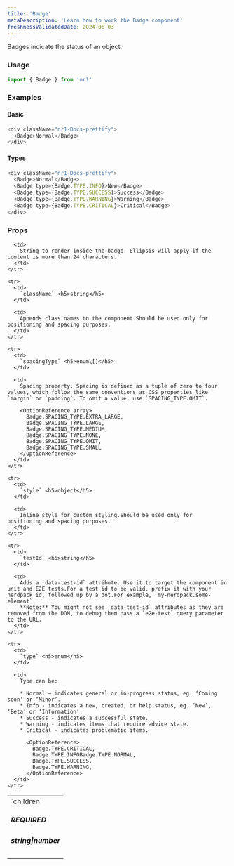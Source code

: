 ```yaml
---
title: 'Badge'
metaDescription: 'Learn how to work the Badge component'
freshnessValidatedDate: 2024-06-03
---
```


Badges indicate the status of an object.

### Usage

```js
import { Badge } from 'nr1'
```

### Examples

#### Basic

```js
<div className="nr1-Docs-prettify">
  <Badge>Normal</Badge>
</div>
```

#### Types

```js
<div className="nr1-Docs-prettify">
  <Badge>Normal</Badge>
  <Badge type={Badge.TYPE.INFO}>New</Badge>
  <Badge type={Badge.TYPE.SUCCESS}>Success</Badge>
  <Badge type={Badge.TYPE.WARNING}>Warning</Badge>
  <Badge type={Badge.TYPE.CRITICAL}>Critical</Badge>
</div>
```

### Props

<table>
  <tbody>
    <tr>
      <td>
        `children` <h5>REQUIRED</h5><h5>string|number</h5>
      </td>

      <td>
        String to render inside the badge. Ellipsis will apply if the content is more than 24 characters.
      </td>
    </tr>

    <tr>
      <td>
        `className` <h5>string</h5>
      </td>

      <td>
        Appends class names to the component.Should be used only for positioning and spacing purposes.
      </td>
    </tr>

    <tr>
      <td>
        `spacingType` <h5>enum\[]</h5>
      </td>

      <td>
        Spacing property. Spacing is defined as a tuple of zero to four values, which follow the same conventions as CSS properties like `margin` or `padding`. To omit a value, use `SPACING_TYPE.OMIT`.

        <OptionReference array>
          Badge.SPACING_TYPE.EXTRA_LARGE,
          Badge.SPACING_TYPE.LARGE,
          Badge.SPACING_TYPE.MEDIUM,
          Badge.SPACING_TYPE.NONE,
          Badge.SPACING_TYPE.OMIT,
          Badge.SPACING_TYPE.SMALL
        </OptionReference>
      </td>
    </tr>

    <tr>
      <td>
        `style` <h5>object</h5>
      </td>

      <td>
        Inline style for custom styling.Should be used only for positioning and spacing purposes.
      </td>
    </tr>

    <tr>
      <td>
        `testId` <h5>string</h5>
      </td>

      <td>
        Adds a `data-test-id` attribute. Use it to target the component in unit and E2E tests.For a test id to be valid, prefix it with your nerdpack id, followed up by a dot.For example, `my-nerdpack.some-element`.
        **Note:** You might not see `data-test-id` attributes as they are removed from the DOM, to debug them pass a `e2e-test` query parameter to the URL.
      </td>
    </tr>

    <tr>
      <td>
        `type` <h5>enum</h5>
      </td>

      <td>
        Type can be:

        * Normal — indicates general or in-progress status, eg. ‘Coming soon’ or ‘Minor’.
        * Info - indicates a new, created, or help status, eg. ‘New’, ‘Beta’ or ‘Information’.
        * Success - indicates a successful state.
        * Warning - indicates items that require advice state.
        * Critical - indicates problematic items.

          <OptionReference>
            Badge.TYPE.CRITICAL,
            Badge.TYPE.INFOBadge.TYPE.NORMAL,
            Badge.TYPE.SUCCESS,
            Badge.TYPE.WARNING,
          </OptionReference>
      </td>
    </tr>
  </tbody>
</table>

